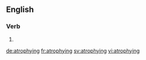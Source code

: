 ==English==

===Verb===
{{head|en|present participle}}

# {{present participle of|atrophy|lang=en}}

[[de:atrophying]]
[[fr:atrophying]]
[[sv:atrophying]]
[[vi:atrophying]]